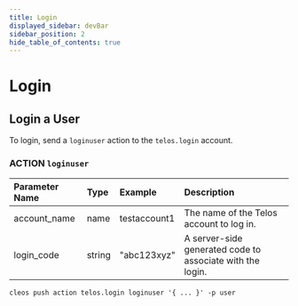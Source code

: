 ```yaml
---
title: Login
displayed_sidebar: devBar
sidebar_position: 2
hide_table_of_contents: true
---
```



# Login

## Login a User

To login, send a `loginuser` action to the `telos.login` account.

### ACTION `loginuser`

| Parameter Name | Type | Example | Description |
| :--- | :--- | :--- | :--- |
| account\_name | name | testaccount1 | The name of the Telos account to log in. |
| login\_code | string | "abc123xyz" | A server-side generated code to associate with the login. |

```text
cleos push action telos.login loginuser '{ ... }' -p user
```
